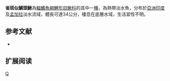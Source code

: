 {{Speciesbox 
| taxon = Lepidocephalichthys irrorata
| status = NE
| status_system = IUCN3.1
| authority =  [[Hora|Hora]], 1921
| synonyms = *''Lepidocephalus irrorata,Hora, 1921''
}}
'''雀斑似鱗頭鰍'''為[[輻鰭魚綱|輻鰭魚綱]][[鯉形目|鯉形目]][[鰍科|鰍科]]的其中一[[種|種]]，為熱帶淡水魚，分布於[[亞洲|亞洲]][[印度|印度]]及[[孟加拉|孟加拉]]淡水流域，體長可達34公分，棲息在底層水域，生活習性不明。

==参考文献==
{{refbegin}}
*{{FishBase_species|genus=Lepidocephalichthys|species=irrorata|year=2014|month=2}}
{{refend}}

== 扩展阅读 ==
{{refbegin}}
{{wikispecies-inline|Lepidocephalichthys irrorata|雀斑似鱗頭鰍}}
{{refend}}
{{Taxonbar|from=Q6424381}}

[[Category:似鱗頭鰍屬|Q]]


{{魚類小作品}}